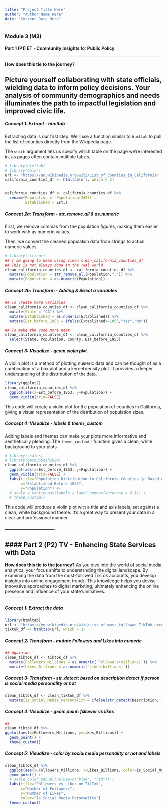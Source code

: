 ```yaml
---
title: "Project Title Here"
author: "Author Name Here"
date: "Current Date Here"
---
```







### **Module 3 (M3)**

#### **Part 1 (P1)** ET - Community Insights for Public Policy

---------------------------------------

**How does this tie to the journey?**

Picture yourself collaborating with state officials, wielding data to inform policy decisions. Your analysis of community demographics and needs illuminates the path to impactful legislation and improved civic life.
---------------------------------------
##### Concept 1: Extract - htmltab



Extracting data is our first step. We'll use a function similar to `htmltab` to pull the list of counties directly from the Wikipedia page.

The `which` argument lets us specify which table on the page we're interested in, as pages often contain multiple tables.

```r
# library(htmltab)
# library(dplyr)
url <- "https://en.wikipedia.org/wiki/List_of_counties_in_California"
california_counties_df <- htmltab(url, which = 2)


california_counties_df <- california_counties_df %>% 
  rename(Population = `Population(2023)`,
         Established = Est.)

```


##### Concept 2a: Transform - str_remove_all & as.numeric

First, we remove commas from the population figures, making them easier to work with as numeric values. 

Then, we convert the cleaned population data from strings to actual numeric values.

```r
# library(stringr)
## I am going to keep using clean clean_california_counties_df
## This is not always done in the real world
clean_california_counties_df <- california_counties_df %>%
  mutate(Population = str_remove_all(Population,",")) %>% 
  mutate(Population = as.numeric(Population))

```

##### Concept 2b: Transform - Adding & Select a variables

```r

## To create more variables
clean_california_counties_df <- clean_california_counties_df %>%
  mutate(State = "CA") %>% 
  mutate(Established = as.numeric(Established)) %>% 
  mutate(Est_before_1853 = ifelse(Established<=1853,"Yes","No"))

## To make the code more neat
clean_california_counties_df <- clean_california_counties_df %>% 
  select(State, Population, County, Est_before_1853)

```



##### Concept 3: Visualize - geom violin plot

A violin plot is a method of plotting numeric data and can be thought of as a combination of a box plot and a kernel density plot. It provides a deeper understanding of the distribution of the data.

```r

library(ggplot2)
clean_california_counties_df %>% 
  ggplot(aes(x=Est_before_1853, y=Population)) + 
  geom_violin(trim=FALSE) 
```

This code will create a violin plot for the population of counties in California, giving a visual representation of the distribution of population sizes.

##### Concept 4: Visualize - labels & theme_custom

Adding labels and themes can make your plots more informative and aesthetically pleasing. The `theme_custom()` function gives a clean, white background to your plots.

```r
# library(scales)
# library(gato365dsh2024)
clean_california_counties_df %>% 
  ggplot(aes(x=Est_before_1853, y=Population)) + 
  geom_violin(trim=FALSE) +
  labs(title="Population Distribution in California Counties \n Based on when they were established",
       x="Established Before 1853",
       y="Population") #+
  # scale_y_continuous(labels = label_number(accuracy = 0.1)) +
  # theme_custom()
```

This code will produce a violin plot with a title and axis labels, set against a clean, white background theme. It's a great way to present your data in a clear and professional manner.


#### ----------------------------------





#### **Part 2 (P2)** TV - Enhancing State Services with Data
---------------------------------------

**How does this tie to the journey?**
As you dive into the world of social media analytics, your focus shifts to understanding the digital landscape. By examining the data from the most-followed TikTok accounts, you develop insights into online engagement trends. This knowledge helps you devise innovative approaches to digital marketing, ultimately enhancing the online presence and influence of your state's initiatives.
---------------------------------------


##### Concept 1: Extract the data


```r
library(htmltab)
url <- "https://en.wikipedia.org/wiki/List_of_most-followed_TikTok_accounts"
tiktok_df <- htmltab(url, which = 1)

```

##### Concept 2: Transform - mutate Followers and Likes into numeric

```r
## Again we 
clean_tiktok_df <- tiktok_df %>%
  mutate(Followers_Millions = as.numeric(`Followers(millions)`)) %>%
  mutate(Likes_Billions = as.numeric(`Likes(billions)`))
```



##### Concept 3: Transform - str_detect: based on description detect if person is social media personality or not  
```r
clean_tiktok_df <- clean_tiktok_df %>%
  mutate(Is_Social_Media_Personality = ifelse(str_detect(Description, "Social media personality"), TRUE, FALSE))
```





##### Concept 4: Visualize - geom point: follower vs likes

```r
## 
clean_tiktok_df %>% 
ggplot(aes(x=Followers_Millions, y=Likes_Billions)) +
  geom_point() + 
  theme_custom()
```




##### Concept 5: Visualize - color by social media personality or not and labels 
```r
clean_tiktok_df %>% 
  ggplot(aes(x=Followers_Millions, y=Likes_Billions, color=Is_Social_Media_Personality)) +
  geom_point() +
  # scale_color_manual(values=c("blue", "red")) +
  labs(title="Followers vs Likes on TikTok",
       x="Number of Followers",
       y="Number of Likes",
       color="Is Social Media Personality") +
  theme_custom()

```








